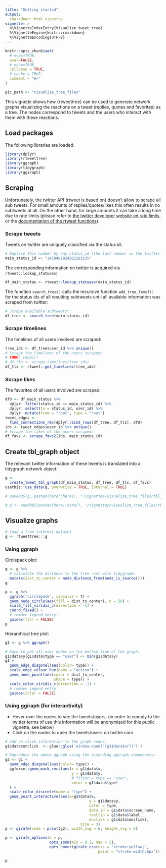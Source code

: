 ```yaml
---
title: "Getting started"
output: 
  rmarkdown::html_vignette
vignette: >
  %\VignetteIndexEntry{Visualize tweet tree}
  %\VignetteEngine{knitr::rmarkdown}
  %\VignetteEncoding{UTF-8}
---
```


```r
knitr::opts_chunk$set(
  # eval=TRUE,
  eval=FALSE,
  # echo=TRUE,
  collapse = TRUE,
  # cache = TRUE,
  comment = "#>"
)

pic_path <- "visualize_tree_files"
```

This vignette shows how {rtweettree} can be used to generate network graphs visualizing the reactions on a tweet (replies, quotes and favorites) as a tree. The nodes correspond to tweets and the users who interact with them with these reactions. 


## Load packages

The following libraries are loaded:

```r
library(dplyr)
library(rtweettree)
library(ggraph)
library(tidygraph)
library(ggiraph)
```

## Scraping 

Unfortunately, the twitter API (rtweet is based on) doesn't allow to scrape all sub tweets. 
For small amounts of replies/quotes/likes this often results in no subtweets at all.
On the other hand, for large amounts it can take a long time due to rate limits (please refer to [the twitter developer website on rate limits](https://developer.twitter.com/en/docs/basics/rate-limiting), or the [documentation of the rtweet functions](https://docs.ropensci.org/rtweet/reference/index.html)).

### Scrape tweets

Tweets on twitter are uniquely classified via the status id:

```r
# Replace this number by any status_id (the last number in the twitter.com url of a tweet):
main_status_id <- "1438481824922181635"
```

The corresponding information on twitter is acquired via `rtweet::lookup_statuses`:

```r
df_main_status <- rtweet::lookup_statuses(main_status_id)
```

The function `search_tree()` calls the recursive function `add_tree_level()` for the status ids of all resulting subtweets until all available information was scraped from twitter:

```r
# Scrape available subtweets:
df_tree <- search_tree(main_status_id)
```

### Scrape timelines

The timelines of all users involved are scraped:

```r
tree_ids <- df_tree$user_id %>% unique()
# Scrape the timelines of the users scraped:
# TODO: repair!
# df_tls <- scrape_timelines(tree_ids)
df_tls <- rtweet::get_timelines(tree_ids)
```

### Scrape likes

The favorites of all users involved are scraped:

```r
df0 <- df_main_status %>%
  dplyr::filter(status_id == main_status_id) %>%
  dplyr::select(to = status_id, user_id) %>%
  dplyr::mutate(from = "root", type = "root")
tweet_edges <-
  find_connections_rec(dplyr::bind_rows(df_tree, df_tls), df0)
ids <- tweet_edges$user_id %>% unique()
# Scrape the likes of the users scraped:
df_favs <- scrape_favs2(ids, main_status_id)
```

## Create tbl_graph object

The relevant twitter information of these tweets is translated into a tidygraph network object: 

```r
g <- 
  create_tweet_tbl_graph(df_main_status, df_tree, df_tls, df_favs)
usethis::use_data(g, overwrite = TRUE, internal = TRUE)
```

```r
# saveRDS(g, paste0(here::here(), "/vignettes/visualize_tree_files/tbl_graph.RDS"))
```


```r
# g <- readRDS(paste0(here::here(), "/vignettes/visualize_tree_files/tbl_graph.RDS"))
```



## Visualize graphs

```r
# load g from internal dataset
g <- rtweettree:::g
```

### Using ggraph

Circlepack plot:

```r
g <- g %>%     
  # calculate the distance to the tree root with tidygraph:
  mutate(dist_to_center = node_distance_from(node_is_source()))
g
```


```r

p <- g %>%
  ggraph('circlepack', circular = T) +
  geom_node_circle(aes(fill = dist_to_center), n = 50) +
  scale_fill_viridis_c(direction = -1) +
  coord_fixed() + 
  # remove legend entry:
  guides(fill = FALSE)
p
```



Hierarchical tree plot:

```r
g1 <- g %>% ggraph()

# Hack to put all user nodes on the bottom line of the graph:
g1$data$y[g1$data$type == "user"] <- min(g1$data$y)
g1 +
  geom_edge_diagonal(aes(color= type)) +
  scale_edge_colour_hue(name = "action") +
  geom_node_point(aes(color = dist_to_center,
                      shape = type)) + 
  scale_color_viridis_c(direction = -1) +
  # remove legend entry
  guides(color = FALSE)
```


### Using ggiraph (for interactivity)

* Hover over the nodes to see the tweets/users. (in order to comply to the twitter terms of use this information will be anonymized for this public vignette; see below)
* Click on the nodes to open the tweets/users on twitter.com

```r
# Add on click information to the graph nodes:
g1$data$onclick  <- glue::glue('window.open("{g1$data$url}")')

# Reproduce the above ggraph using the according ggiraph components:
g2 <- g1 +
  geom_edge_diagonal(aes(color= type)) +
  ggforce::geom_mark_rect(aes(x = g1$data$x,
                              y = g1$data$y,
                              # filter = type == 'user',
                              color = g1$data$type)
  ) +
  scale_color_discrete(name = "type") +
  geom_point_interactive(aes(x=g1$data$x,
                                      y = g1$data$y,
                                      color = type,
                                      data_id = g1$data$screen_name,
                                      tooltip = g1$data$label,
                                      onclick = g1$data$onclick),
                                  size = 3)
p <- girafe(code = print(g2), width_svg = 6, height_svg = 5)

p <- girafe_options(x = p,
                    opts_zoom(min = 0.3, max = 5),
                    opts_hover(girafe_css(css = "stroke:yellow;",
                                          point = "stroke-width:6px")))

p
```
